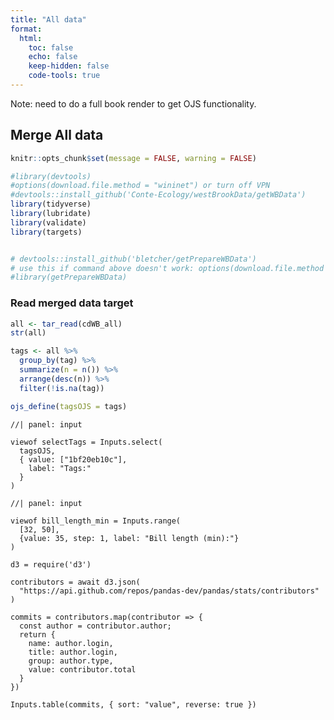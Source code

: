 ```yaml
---
title: "All data"
format:
  html:
    toc: false
    echo: false
    keep-hidden: false
    code-tools: true
---
```


Note: need to do a full book render to get OJS functionality.

## Merge All data

```r
knitr::opts_chunk$set(message = FALSE, warning = FALSE)
```

```r
#library(devtools)
#options(download.file.method = "wininet") or turn off VPN
#devtools::install_github('Conte-Ecology/westBrookData/getWBData')
library(tidyverse)
library(lubridate)
library(validate)
library(targets)


# devtools::install_github('bletcher/getPrepareWBData')
# use this if command above doesn't work: options(download.file.method = "wininet")
#library(getPrepareWBData)
```

### Read merged data target

```r

all <- tar_read(cdWB_all)
str(all)

```

```r
tags <- all %>%
  group_by(tag) %>%
  summarize(n = n()) %>%
  arrange(desc(n)) %>%
  filter(!is.na(tag))

ojs_define(tagsOJS = tags)
```

```ojs
//| panel: input

viewof selectTags = Inputs.select(
  tagsOJS, 
  { value: ["1bf20eb10c"], 
    label: "Tags:"
  }
)
```


```ojs
//| panel: input

viewof bill_length_min = Inputs.range(
  [32, 50], 
  {value: 35, step: 1, label: "Bill length (min):"}
)
```


```ojs
d3 = require('d3')

contributors = await d3.json(
  "https://api.github.com/repos/pandas-dev/pandas/stats/contributors"
)

commits = contributors.map(contributor => {
  const author = contributor.author;
  return {
    name: author.login,
    title: author.login,
    group: author.type,
    value: contributor.total
  }
})
```

```ojs
Inputs.table(commits, { sort: "value", reverse: true })
```


